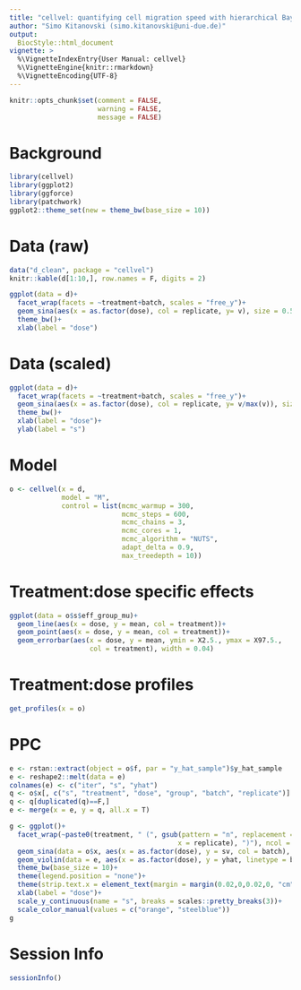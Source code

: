 ```yaml
---
title: "cellvel: quantifying cell migration speed with hierarchical Bayesian models"
author: "Simo Kitanovski (simo.kitanovski@uni-due.de)"
output:
  BiocStyle::html_document
vignette: >
  %\VignetteIndexEntry{User Manual: cellvel}
  %\VignetteEngine{knitr::rmarkdown}
  %\VignetteEncoding{UTF-8}
---
```



```r
knitr::opts_chunk$set(comment = FALSE, 
                      warning = FALSE, 
                      message = FALSE)
```


# Background

```r
library(cellvel)
library(ggplot2)
library(ggforce)
library(patchwork)
ggplot2::theme_set(new = theme_bw(base_size = 10))
```


# Data (raw)

```r
data("d_clean", package = "cellvel")
knitr::kable(d[1:10,], row.names = F, digits = 2)
```

```r
ggplot(data = d)+
  facet_wrap(facets = ~treatment+batch, scales = "free_y")+
  geom_sina(aes(x = as.factor(dose), col = replicate, y= v), size = 0.5)+
  theme_bw()+
  xlab(label = "dose")
```


# Data (scaled)

```r
ggplot(data = d)+
  facet_wrap(facets = ~treatment+batch, scales = "free_y")+
  geom_sina(aes(x = as.factor(dose), col = replicate, y= v/max(v)), size = 0.5)+
  theme_bw()+
  xlab(label = "dose")+
  ylab(label = "s")
```


# Model

```r
o <- cellvel(x = d,
             model = "M",
             control = list(mcmc_warmup = 300,
                            mcmc_steps = 600,
                            mcmc_chains = 3,
                            mcmc_cores = 1,
                            mcmc_algorithm = "NUTS",
                            adapt_delta = 0.9,
                            max_treedepth = 10))
```


# Treatment:dose specific effects

```r
ggplot(data = o$s$eff_group_mu)+
  geom_line(aes(x = dose, y = mean, col = treatment))+
  geom_point(aes(x = dose, y = mean, col = treatment))+
  geom_errorbar(aes(x = dose, y = mean, ymin = X2.5., ymax = X97.5., 
                    col = treatment), width = 0.04)
```



# Treatment:dose profiles

```r
get_profiles(x = o)
```


# PPC

```r
e <- rstan::extract(object = o$f, par = "y_hat_sample")$y_hat_sample
e <- reshape2::melt(data = e)
colnames(e) <- c("iter", "s", "yhat")
q <- o$x[, c("s", "treatment", "dose", "group", "batch", "replicate")]
q <- q[duplicated(q)==F,]
e <- merge(x = e, y = q, all.x = T)

g <- ggplot()+
  facet_wrap(~paste0(treatment, " (", gsub(pattern = "n", replacement = '', 
                                          x = replicate), ")"), ncol = 3, scales = "free")+
  geom_sina(data = o$x, aes(x = as.factor(dose), y = sv, col = batch), size = 0.05)+
  geom_violin(data = e, aes(x = as.factor(dose), y = yhat, linetype = batch), fill = NA, col = "black")+
  theme_bw(base_size = 10)+
  theme(legend.position = "none")+
  theme(strip.text.x = element_text(margin = margin(0.02,0,0.02,0, "cm")))+
  xlab(label = "dose")+
  scale_y_continuous(name = "s", breaks = scales::pretty_breaks(3))+
  scale_color_manual(values = c("orange", "steelblue"))
g
```


# Session Info

```r
sessionInfo()
```


